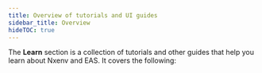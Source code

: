 ```yaml
---
title: Overview of tutorials and UI guides
sidebar_title: Overview
hideTOC: true
---
```




The **Learn** section is a collection of tutorials and other guides that help you learn about Nxenv and EAS. It covers the following:

<BoxLink
  title="Nxenv Tutorial"
  description="If you are new to Nxenv, we recommend starting with this tutorial. It provides a step-by-step guide on how to build an Nxenv app that runs on Android, iOS and web."
  href="/tutorial/introduction/"
  Icon={GraduationHat02DuotoneIcon}
/>

<BoxLink
  title="EAS Tutorial"
  description="If you are looking to learn about building your Android and iOS apps using Nxenv Application Services (EAS), this tutorial covers the EAS Build, Update, and Submit workflows."
  href="/tutorial/eas/introduction/"
  Icon={GraduationHat02DuotoneIcon}
/>

<BoxLink
  title="UI programming"
  description="A collection of guides on various UI-related topics such as background image, checkbox, using SVGs and so on."
  href="/ui-programming/image-background/"
  Icon={PaletteIcon}
/>
